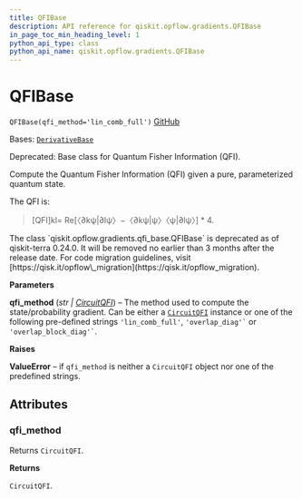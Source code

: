 ```yaml
---
title: QFIBase
description: API reference for qiskit.opflow.gradients.QFIBase
in_page_toc_min_heading_level: 1
python_api_type: class
python_api_name: qiskit.opflow.gradients.QFIBase
---
```


# QFIBase

<span id="qiskit.opflow.gradients.QFIBase" />

`QFIBase(qfi_method='lin_comb_full')` [GitHub](https://github.com/qiskit/qiskit/tree/stable/0.24/qiskit/opflow/gradients/qfi_base.py "view source code")

Bases: [`DerivativeBase`](qiskit.opflow.gradients.DerivativeBase "qiskit.opflow.gradients.derivative_base.DerivativeBase")

Deprecated: Base class for Quantum Fisher Information (QFI).

Compute the Quantum Fisher Information (QFI) given a pure, parameterized quantum state.

The QFI is:

> \[QFI]kl= Re\[〈∂kψ|∂lψ〉−〈∂kψ|ψ〉〈ψ|∂lψ〉] \* 4.

<Admonition title="Deprecated since version 0.24.0" type="danger">
  The class `qiskit.opflow.gradients.qfi_base.QFIBase` is deprecated as of qiskit-terra 0.24.0. It will be removed no earlier than 3 months after the release date. For code migration guidelines, visit [https://qisk.it/opflow\_migration](https://qisk.it/opflow_migration).
</Admonition>

**Parameters**

**qfi\_method** (*str |* [*CircuitQFI*](qiskit.opflow.gradients.CircuitQFI "qiskit.opflow.gradients.circuit_qfis.circuit_qfi.CircuitQFI")) – The method used to compute the state/probability gradient. Can be either a [`CircuitQFI`](qiskit.opflow.gradients.CircuitQFI "qiskit.opflow.gradients.CircuitQFI") instance or one of the following pre-defined strings `'lin_comb_full'`, `` 'overlap_diag'` `` or `` 'overlap_block_diag'` ``.

**Raises**

**ValueError** – if `qfi_method` is neither a `CircuitQFI` object nor one of the predefined strings.

## Attributes

<span id="qiskit.opflow.gradients.QFIBase.qfi_method" />

### qfi\_method

Returns `CircuitQFI`.

**Returns**

`CircuitQFI`.

